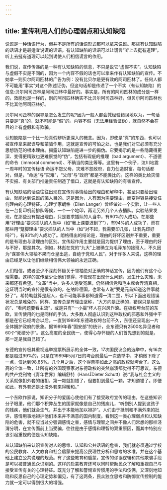 ```yaml
---
---
---
```

title: 宣传利用人们的心理弱点和认知缺陷
---





说谎是一种话语行为，但并不是所有的话语形式都可以拿来说谎。那些有认知缺陷的话语才是最适宜说谎的话语。有认知缺陷的话语可以让谎言“听上去挺有道理”。听上去挺有道理可以起到诱使人们相信谎言的作用。

我们说，宣传传递的是一种有认知缺陷的信息，不只是说它“虚假不实”。认知缺陷与虚假不实是不同的，因为一个内容不假的话也可以拿来作有认知缺陷的宣传。不妨拿一则贝尔阿司匹林的广告为例：没有比贝尔是更有效的阿司匹林了。任何人都不可能用“事实”对这个陈述证伪，但这句话却是传递了一个不实（有认知缺陷）的信息:贝尔阿司匹林是阿司匹林中最好的。事实是，所有的阿司匹林的成分是一样的，效能也是一样的，别的阿司匹林确实不比贝尔阿司匹林好，但贝尔阿司匹林也不比其他阿司匹林好。

贝尔阿司匹林的误导是怎么发生的呢?因为一般人都会凭经验错误地以为，一句话只要是“真”的，就不可能是“假”的。内容不假（无法用经验证伪），就自然不会在目的上有虚假和有欺骗。

认知缺陷是一个比一般真假辨析更深入的概念。因为，即使是“真”的东西，也可以被宣传拿来起误导和蒙骗作用，这就是宣传的可怕之处，也是我们对它必须有充分思想防范的根本理由。揭露认知缺陷是进一步的揭伪。它要揭示的是一些隐藏得更深、变得更精致也更难察觉的“伪”，包括有瑕疵的推理（bad argument）、不道德的命令（immoral commend）、不确当的类比等等。这里有一个例子，汶川地震一周年时的宣传标语:命运不怨父母，灾难不怨政府，自力创造财富。每句话都对，但是，“命运”与“灾难”，“父母”与“政府”都是不能类比的。这样的类比给灾情不实报、有关部门推逶责任制造了借口，这就是有认知缺陷的有害宣传。

有认知缺陷的话语往往出现在宣传对事情给出的理由和解释中，甚至只要给出理由，就能达到说谎的骗人目的。这是因为，人有因为需要理由，而变得容易接受任何理由的心理特征。心理学家朗格（Ellen Langer）曾经做过一个实验，让一些人在一台复印机前排队等候，一个一个地印，再让另外几个人去插队。实验结果发现，在那些没有提出理由，只是要求插队的人当中，有60%的人成功。在那些用“好理由”要求插队的人当中（如“我上课要迟到了”），有94%的人成功了，而在那些用“蹩脚理由”要求插队的人当中（如“对不起，我需要印几张，让我先印好吗?”），有93%的人成功了。朗格得出的结论是，理由的好坏区别并不重要，重要的是有理由与没理由的区别。宣传起作用主要就是因为提供了理由，至于理由的好与不好，那是其次。例如，林彪在党的“九大”上被确立为毛泽东的接班人，不久因为“谋害伟大领袖不果而仓皇出逃，自绝于党和人民”。对于许多人来说，这样的理由已经足以让他们继续相信伟大领袖的永远正确。

人们相信，或者至少不深刻怀疑关于领袖绝对正确的神话宣传，因为他们有这个心理需要。这样的宣传至少让他们觉得，不管现在出现什么问题，发生什么灾难，未来都还有希望。“文革”当中，许多人饱受冤屈，仍然相信党和毛主席会弄清真相，这证明当时的宣传是很有效的。在纳粹德国，也常有人说“要是元首知道这件事就好了”。希特勒就算是超人，也不可能事事都知道得一清二楚，所以下面出现错误状况总是难免的。同样，宣传总是有理由坚称，“大方向是正确的，错误只是局部的”、“看问题要看主流”，或是只有“一小撮”坏人在兴风作浪。在极权垮台前的东欧，宣传使用的也是同样的手法，大多数人彻底认识到这种政权的邪恶和外强中干都是在它已经垮台以后。一直到1989年东德政权垮台前不久，东德还呈现出一片全体拥护政府的景象。据1989年春“国安部”的统计，全东德只有2500名异见者和60个“死硬分子”。这么高度的全民统一，使得心存怀疑的人们首先想到的就是，那一定是我自己错了。

东德的宣传极其重视选举投票所展示的全体一致，17次国民议会的选举中，有16次都是超过99%的，只是在1989年5月7日的垮台前最后一次选举中，才稍微下降了一点，仅达到98.85%。几个月之后，这个得票率如此之高的政权就垮台了。这么高的全体一致，让所有的外国观察家对东德政权的突然崩溃都觉得不可思议。东德的共产党刊物《青年世界》编辑舒特（HansDieter Schutt）说:“我与社会主义的关系就像扣外套的纽扣，第一颗就扣错了，但要扣到最后一颗，才知道错了。即便如此，有外套还是比没外套来得暖和。”

一个东欧作家说，知识分子的爱国心使他们有了接受政府宣传的理由，在这些知识分子眼里，他们那个积弊丛生的国家就像是自己的残疾儿，“听到别人提到这孩子的残疾，他们就会生气，并出于本能地加以袒护”。人们由于抵制和不满外来的批评，感情用事地袒护他们本来并不满意的国内制度。看到这一类心理弱点和认知缺陷的危害，就不应当过分强调感情之害，感情与理智之间并不像人们常想的那样泾渭分明，在宣传面前上当受骗，往往是由于感情和理智的双重原因，而其中特别应该引起重视的便是认知缺陷。

从认知缺陷来认识宣传对人的思维、认知和公共话语的危害，我们就必须通过学校的公民教育、人文教育和社会启蒙来提高公民理性分析和思考的水准，并在这个基础上建立公共说理的规范。有了这些教育和启蒙，宣传的谬误逻辑和其他欺骗手段是可以被普通民众识别的。这样的启蒙教育还可以同时帮助民众了解和重视自己与接受宣传有关的心理特征。既充分了解和警惕宣传惯用的手法和伎俩，又深刻地知晓和反思自己的心理定势和偏见，有了这两条，民众独立思考和防御宣传控制的能力就一定可以得到很大的增强。